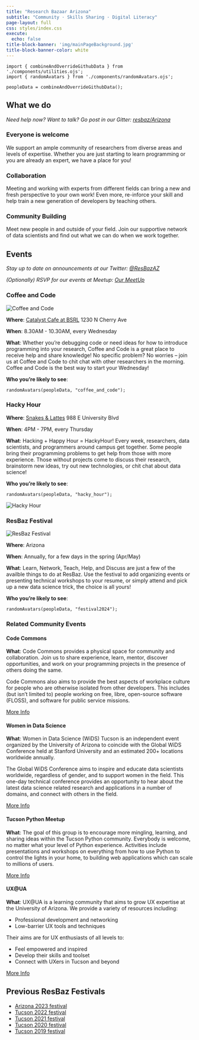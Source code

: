 ```yaml
---
title: "Research Bazaar Arizona"
subtitle: "Community · Skills Sharing · Digital Literacy"
page-layout: full
css: styles/index.css
execute:
  echo: false
title-block-banner: 'img/mainPageBackground.jpg'
title-block-banner-color: white
---
```


```ojs
import { combineAndOverrideGithubData } from './components/utilities.ojs';
import { randomAvatars } from './components/randomAvatars.ojs';

peopleData = combineAndOverrideGithubData();
```


## What we do

_Need help now? Want to talk? Go post in our Gitter: [resbaz/Arizona](https://gitter.im/resbaz/Arizona)_

### Everyone is welcome

We support an ample community of researchers from diverse areas and levels of expertise. Whether you are just starting to learn programming or you are already an expert, we have a place for you!

### Collaboration

Meeting and working with experts from different fields can bring a new and fresh perspective to your own work! Even more, re-inforce your skill and help train a new generation of developers by teaching others.

### Community Building

Meet new people in and outside of your field. Join our supportive network of data scientists and find out what we can do when we work together.

## Events

_Stay up to date on announcements at our Twitter: [@ResBazAZ](https://twitter.com/ResBazAZ)_

_(Optionally) RSVP for our events at Meetup: [Our MeetUp](https://www.meetup.com/ResBazAZ/)_

### Coffee and Code

::::: {.split-section}

![Coffee and Code](img/coffeeAndCode.png){.side-image .lightbox} \

::: {.split-chunk}
**Where**: [Catalyst Cafe at BSRL](https://union.arizona.edu/dining/dining-by-district/north/#Catalyst%20Caf%C3%A9) 1230 N Cherry Ave

**When**: 8.30AM - 10.30AM, every Wednesday

**What**: Whether you're debugging code or need ideas for how to introduce programming into your research, Coffee and Code is a great place to receive help and share knowledge! No specific problem? No worries -- join us at Coffee and Code to chit chat with other researchers in the morning. Coffee and Code is the best way to start your Wednesday!

**Who you're likely to see**:

```ojs
randomAvatars(peopleData, "coffee_and_code");
```

:::

:::::

### Hacky Hour

::::: {.split-section}

::: {.split-chunk}

**Where**: [Snakes & Lattes](https://www.snakesandlattes.com/tucson) 988 E University Blvd

**When**: 4PM - 7PM, every Thursday

**What**: Hacking + Happy Hour = HackyHour! Every week, researchers, data scientists, and programmers around campus get together. Some people bring their programming problems to get help from those with more experience. Those without projects come to discuss their research, brainstorm new ideas, try out new technologies, or chit chat about data science!

**Who you're likely to see**:

```ojs
randomAvatars(peopleData, "hacky_hour");
```

:::

![Hacky Hour](img/hackyHour.png){.side-image .lightbox} \

:::::

### ResBaz Festival 

::::: {.split-section}

![ResBaz Festival](img/resBazAZ2024.png){.side-image .lightbox} \

::: {.split-chunk}
**Where**: Arizona

**When**: Annually, for a few days in the spring (Apr/May)

**What**: Learn, Network, Teach, Help, and Discuss are just a few of the availble things to do at ResBaz. Use the festival to add organizing events or presenting technical workshops to your resume, or simply attend and pick up a new data science trick, the choice is all yours!

**Who you're likely to see**:

```ojs
randomAvatars(peopleData, "festival2024");
```

:::

:::::

### Related Community Events

#### Code Commons

**What**: Code Commons provides a physical space for community and collaboration. Join us to share experience, learn, mentor, discover opportunities, and work on your programming projects in the presence of others doing the same.

Code Commons also aims to provide the best aspects of workplace culture for people who are otherwise isolated from other developers. This includes (but isn’t limited to) people working on free, libre, open-source software (FLOSS), and software for public service missions.

[More Info](https://codecommons.net/)

#### Women in Data Science

**What**: Women in Data Science (WiDS) Tucson is an independent event organized by the University of Arizona to coincide with the Global WiDS Conference held at Stanford University and an estimated 200+ locations worldwide annually.

The Global WiDS Conference aims to inspire and educate data scientists worldwide, regardless of gender, and to support women in the field. This one-day technical conference provides an opportunity to hear about the latest data science related research and applications in a number of domains, and connect with others in the field.

[More Info](https://widstucson.org/)

#### Tucson Python Meetup

**What**: The goal of this group is to encourage more mingling, learning, and sharing ideas within the Tucson Python community. Everybody is welcome, no matter what your level of Python experience. Activities include presentations and workshops on everything from how to use Python to control the lights in your home, to building web applications which can scale to millions of users.

[More Info](https://www.meetup.com/Tucson-Python-Meetup/)

#### UX@UA

**What**: UX@UA is a learning community that aims to grow UX expertise at the University of Arizona. We provide a variety of resources including:

- Professional development and networking
- Low-barrier UX tools and techniques

Their aims are for UX enthusiasts of all levels to:

- Feel empowered and inspired 
- Develop their skills and toolset
- Connect with UXers in Tucson and beyond

[More Info](https://uxua.arizona.edu/)

## Previous ResBaz Festivals
- [Arizona 2023 festival](resbaz/Arizona2023.qmd)
- [Tucson 2022 festival](resbaz/resbazTucson2022.qmd)
- [Tucson 2021 festival](resbaz/resbazTucson2021.qmd)
- [Tucson 2020 festival](resbaz/resbazTucson2020.qmd)
- [Tucson 2019 festival](resbaz/resbazTucson2019.qmd)